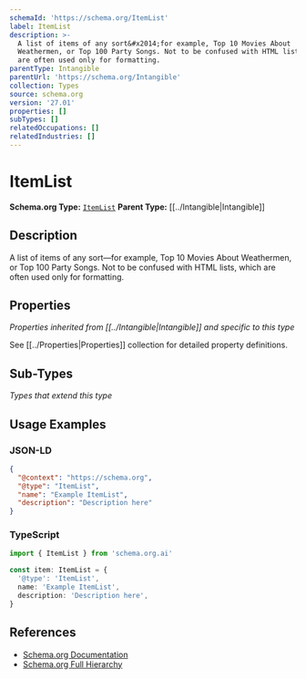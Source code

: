 ```yaml
---
schemaId: 'https://schema.org/ItemList'
label: ItemList
description: >-
  A list of items of any sort&#x2014;for example, Top 10 Movies About
  Weathermen, or Top 100 Party Songs. Not to be confused with HTML lists, which
  are often used only for formatting.
parentType: Intangible
parentUrl: 'https://schema.org/Intangible'
collection: Types
source: schema.org
version: '27.01'
properties: []
subTypes: []
relatedOccupations: []
relatedIndustries: []
---
```

# ItemList

**Schema.org Type:** [`ItemList`](https://schema.org/ItemList)
**Parent Type:** [[../Intangible|Intangible]]

## Description

A list of items of any sort&#x2014;for example, Top 10 Movies About Weathermen, or Top 100 Party Songs. Not to be confused with HTML lists, which are often used only for formatting.

## Properties

*Properties inherited from [[../Intangible|Intangible]] and specific to this type*

See [[../Properties|Properties]] collection for detailed property definitions.

## Sub-Types

*Types that extend this type*

## Usage Examples

### JSON-LD

```json
{
  "@context": "https://schema.org",
  "@type": "ItemList",
  "name": "Example ItemList",
  "description": "Description here"
}
```

### TypeScript

```typescript
import { ItemList } from 'schema.org.ai'

const item: ItemList = {
  '@type': 'ItemList',
  name: 'Example ItemList',
  description: 'Description here',
}
```

## References

- [Schema.org Documentation](https://schema.org/ItemList)
- [Schema.org Full Hierarchy](https://schema.org/docs/full.html)
